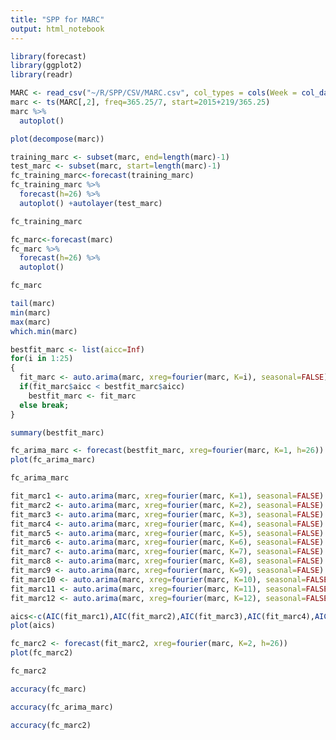 ```yaml
---
title: "SPP for MARC"
output: html_notebook
---
```


```r
library(forecast)
library(ggplot2)
library(readr)
```

```r
MARC <- read_csv("~/R/SPP/CSV/MARC.csv", col_types = cols(Week = col_date(format = "%Y-%m-%d")))
marc <- ts(MARC[,2], freq=365.25/7, start=2015+219/365.25)
marc %>%
  autoplot()
```

```r
plot(decompose(marc))
```

```r
training_marc <- subset(marc, end=length(marc)-1)
test_marc <- subset(marc, start=length(marc)-1)
fc_training_marc<-forecast(training_marc)
fc_training_marc %>%
  forecast(h=26) %>%
  autoplot() +autolayer(test_marc)
```

```r
fc_training_marc
```

```r
fc_marc<-forecast(marc)
fc_marc %>%
  forecast(h=26) %>%
  autoplot()
```

```r
fc_marc
```

```r
tail(marc)
min(marc)
max(marc)
which.min(marc)
```

```r
bestfit_marc <- list(aicc=Inf)
for(i in 1:25)
{
  fit_marc <- auto.arima(marc, xreg=fourier(marc, K=i), seasonal=FALSE)
  if(fit_marc$aicc < bestfit_marc$aicc)
    bestfit_marc <- fit_marc
  else break;
}
```

```r
summary(bestfit_marc)
```

```r
fc_arima_marc <- forecast(bestfit_marc, xreg=fourier(marc, K=1, h=26))
plot(fc_arima_marc)
```

```r
fc_arima_marc
```

```r
fit_marc1 <- auto.arima(marc, xreg=fourier(marc, K=1), seasonal=FALSE)
fit_marc2 <- auto.arima(marc, xreg=fourier(marc, K=2), seasonal=FALSE)
fit_marc3 <- auto.arima(marc, xreg=fourier(marc, K=3), seasonal=FALSE)
fit_marc4 <- auto.arima(marc, xreg=fourier(marc, K=4), seasonal=FALSE)
fit_marc5 <- auto.arima(marc, xreg=fourier(marc, K=5), seasonal=FALSE)
fit_marc6 <- auto.arima(marc, xreg=fourier(marc, K=6), seasonal=FALSE)
fit_marc7 <- auto.arima(marc, xreg=fourier(marc, K=7), seasonal=FALSE)
fit_marc8 <- auto.arima(marc, xreg=fourier(marc, K=8), seasonal=FALSE)
fit_marc9 <- auto.arima(marc, xreg=fourier(marc, K=9), seasonal=FALSE)
fit_marc10 <- auto.arima(marc, xreg=fourier(marc, K=10), seasonal=FALSE)
fit_marc11 <- auto.arima(marc, xreg=fourier(marc, K=11), seasonal=FALSE)
fit_marc12 <- auto.arima(marc, xreg=fourier(marc, K=12), seasonal=FALSE)
```

```r
aics<-c(AIC(fit_marc1),AIC(fit_marc2),AIC(fit_marc3),AIC(fit_marc4),AIC(fit_marc5),AIC(fit_marc6),AIC(fit_marc7),AIC(fit_marc8),AIC(fit_marc9),AIC(fit_marc10),AIC(fit_marc11),AIC(fit_marc12))
plot(aics)
```

```r
fc_marc2 <- forecast(fit_marc2, xreg=fourier(marc, K=2, h=26))
plot(fc_marc2)
```

```r
fc_marc2
```

```r
accuracy(fc_marc)
```

```r
accuracy(fc_arima_marc)
```

```r
accuracy(fc_marc2)
```